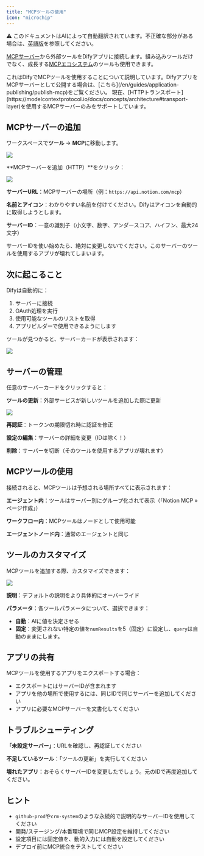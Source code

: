 ```yaml
---
title: "MCPツールの使用"
icon: "microchip"
---
```


<Note> ⚠️ このドキュメントはAIによって自動翻訳されています。不正確な部分がある場合は、[英語版](/en/documentation/pages/build/mcp)を参照してください。</Note>


[MCPサーバー](https://modelcontextprotocol.io/introduction)から外部ツールをDifyアプリに接続します。組み込みツールだけでなく、成長する[MCPエコシステム](https://mcpservers.org/)のツールも使用できます。

<Note>
  これはDifyでMCPツールを使用することについて説明しています。DifyアプリをMCPサーバーとして公開する場合は、[こちら](/en/guides/application-publishing/publish-mcp)をご覧ください。
</Note>

<Info>
  現在、[HTTPトランスポート](https://modelcontextprotocol.io/docs/concepts/architecture#transport-layer)を使用するMCPサーバーのみをサポートしています。
</Info>

## MCPサーバーの追加

ワークスペースで**ツール** → **MCP**に移動します。

![](/images/6cef1436fcc13a65ccedb54bcf5ab77eb87b8faba1098a85951839fb1907f2d2.png)

**MCPサーバーを追加（HTTP）**をクリック：

![](/images/b5429131836c1caae84f4ce8b3b806221e39636723644961ce2f2a97d5421f16.png)

**サーバーURL**：MCPサーバーの場所（例：`https://api.notion.com/mcp`）

**名前とアイコン**：わかりやすい名前を付けてください。Difyはアイコンを自動的に取得しようとします。

**サーバーID**：一意の識別子（小文字、数字、アンダースコア、ハイフン、最大24文字）

<Warning>
  サーバーIDを使い始めたら、絶対に変更しないでください。このサーバーのツールを使用するアプリが壊れてしまいます。
</Warning>

## 次に起こること

Difyは自動的に：
1. サーバーに接続
2. OAuth処理を実行
3. 使用可能なツールのリストを取得
4. アプリビルダーで使用できるようにします

ツールが見つかると、サーバーカードが表示されます：

![](/images/fcef5ecad1deca82a1d8988c4bcb7cec745a0cd47945ff05fca588502cfaafbc.png)

## サーバーの管理

任意のサーバーカードをクリックすると：

**ツールの更新**：外部サービスが新しいツールを追加した際に更新

![](/images/7b526a64ff34b10a357511b2cd3e42f251a6786210eac71c58ca7bfccdf63f0c.png)

**再認証**：トークンの期限切れ時に認証を修正

**設定の編集**：サーバーの詳細を変更（IDは除く！）

**削除**：サーバーを切断（そのツールを使用するアプリが壊れます）

## MCPツールの使用

接続されると、MCPツールは予想される場所すべてに表示されます：

**エージェント内**：ツールはサーバー別にグループ化されて表示（「Notion MCP » ページ作成」）

**ワークフロー内**：MCPツールはノードとして使用可能

**エージェントノード内**：通常のエージェントと同じ

## ツールのカスタマイズ

MCPツールを追加する際、カスタマイズできます：

![](/images/CleanShot2025-07-07at07.41.33@2x.png)

**説明**：デフォルトの説明をより具体的にオーバーライド

**パラメータ**：各ツールパラメータについて、選択できます：
- **自動**：AIに値を決定させる
- **固定**：変更されない特定の値を`numResults`を5（固定）に設定し、`query`は自動のままにします。

## アプリの共有

MCPツールを使用するアプリをエクスポートする場合：
- エクスポートにはサーバーIDが含まれます
- アプリを他の場所で使用するには、同じIDで同じサーバーを追加してください
- アプリに必要なMCPサーバーを文書化してください

## トラブルシューティング

**「未設定サーバー」**：URLを確認し、再認証してください

**不足しているツール**：「ツールの更新」を実行してください

**壊れたアプリ**：おそらくサーバーIDを変更したでしょう。元のIDで再度追加してください。

## ヒント

- `github-prod`や`crm-system`のような永続的で説明的なサーバーIDを使用してください
- 開発/ステージング/本番環境で同じMCP設定を維持してください
- 設定項目には固定値を、動的入力には自動を設定してください
- デプロイ前にMCP統合をテストしてください